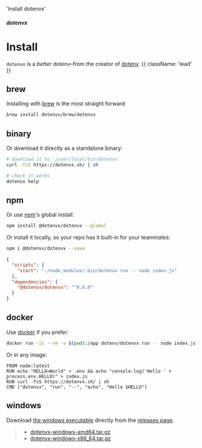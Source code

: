   'Install dotenvx'

##### dotenvx
# Install

`dotenvx` is a *better dotenv*–from the creator of [dotenv](https://github.com/motdotla/dotenv). {{ className: 'lead' }}

## brew

Installing with [brew](https://brew.sh) is the most straight forward:

```bash
brew install dotenvx/brew/dotenvx
```

## binary

Or download it directly as a standalone binary:

```bash
# download it to `/user/local/bin/dotenvx`
curl -fsS https://dotenvx.sh/ | sh

# check it works
dotenvx help
```

## npm

Or use [npm](https://www.npmjs.com/package/@dotenvx/dotenvx)'s global install:

```bash
npm install @dotenvx/dotenvx --global
```

Or install it locally, so your repo has it built-in for your teammates:

```bash
npm i @dotenvx/dotenvx --save
```
```json
{
  "scripts": {
    "start": "./node_modules/.bin/dotenvx run -- node index.js"
  },
  "dependencies": {
    "@dotenvx/dotenvx": "^0.6.0"
  }
}
```

## docker

Use [docker](https://hub.docker.com/r/dotenv/dotenvx) if you prefer:

```bash
docker run -it --rm -v $(pwd):/app dotenv/dotenvx run -- node index.js
```

Or in any image:

```
FROM node:latest
RUN echo "HELLO=World" > .env && echo "console.log('Hello ' + process.env.HELLO)" > index.js
RUN curl -fsS https://dotenvx.sh/ | sh
CMD ["dotenvx", "run", "--", "echo", "Hello $HELLO"]
```

## windows

Download [the windows executable](https://github.com/dotenvx/dotenvx/releases) directly from the [releases page](https://github.com/dotenvx/dotenvx/releases).

> * [dotenvx-windows-amd64.tar.gz
](https://github.com/dotenvx/dotenvx/releases)
> * [dotenvx-windows-x86_64.tar.gz
](https://github.com/dotenvx/dotenvx/releases)

